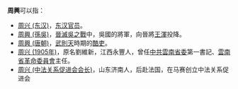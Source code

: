'''周興'''可以指：
* [[周兴_(东汉)|周兴 (东汉)]]，[[东汉|东汉]][[官员|官员]]。
* [[周興_(孫吳)|周興 (孫吳)]]，[[晉滅吳之戰|晉滅吳之戰]]中，吳國的將軍，向晉將[[王浑_(京陵公)|王渾]]投降。
* [[周興_(唐朝)|周興 (唐朝)]]，[[武則天|武則天]]時期的[[酷吏|酷吏]]。
* [[周兴_(1905年)|周兴 (1905年)]]，原名劉維新，江西永豐人，曾任[[中共雲南省委|中共雲南省委]]第一書記、[[雲南省革命委員會|雲南省革命委員會]]主任。
* [[周兴_(中法关系促进会会长)|周兴 (中法关系促进会会长)]]，山东济南人，后赴法国，在马赛创立中法关系促进会

{{disambig|X兴|Cat=二字周姓人名消歧义}}